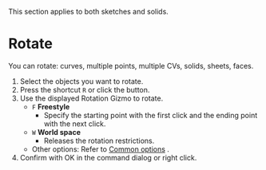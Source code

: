 
<Callout emoji="">This section applies to both sketches and solids.</Callout>

# Rotate

<Reference shortcut="R" command="Rotate" button="Left of Command Bar" />

You can rotate: curves, multiple points, multiple  CVs, solids, sheets, faces.

1. Select the objects you want to rotate.
2. Press the shortcut `R` or click the button.
3. Use the displayed Rotation Gizmo to rotate.
   - `F` **Freestyle**
      - Specify the starting point with the first click and the ending point with the next click.
   - `W` **World space**
      - Releases the rotation restrictions.
   - Other options: Refer to [Common options](common-options) .
4. Confirm with OK in the command dialog or right click.
